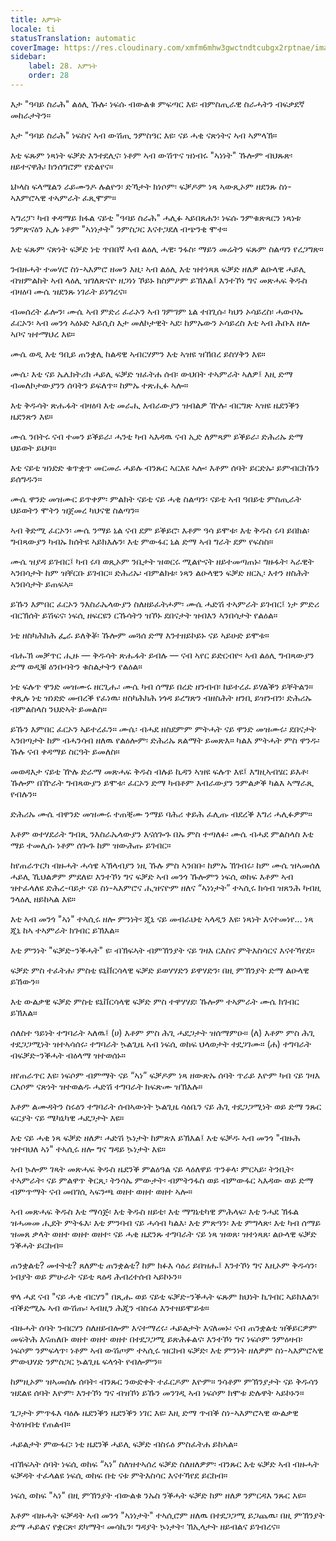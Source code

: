 ```yaml
---
title: እምነት
locale: ti
statusTranslation: automatic
coverImage: https://res.cloudinary.com/xmfm6mhw3gwctndtcubgx2rptnae/image/upload/v1740468922/small_cover_tratado_de_psicologia_revolucionaria_a4c0dca4e0.webp
sidebar:
    label: 28. እምነት
    order: 28
---
```

እታ "ዓባይ ስራሕ" ልዕሊ ኹሉ፡ ነፍሱ ብውልቁ ምፍጣር እዩ፡ ብምስጢራዊ ስራሓትን ብፍቃደኛ መከራታትን።

እታ "ዓባይ ስራሕ" ነፍስና ኣብ ውሽጢ ንምስዓር እዩ፡ ናይ ሓቂ ናጽነትና ኣብ ኣምላኽ።

እቲ ፍጹም ነጻነት ፍቓድ እንተደሊና፡ ነቶም ኣብ ውሽጥና ዝነብሩ "ኣነነት" ኹሎም ብህጹጽ፡ ዘይተናዋሕ፡ ክንሰግሮም የድልየና።

ኒኮላስ ፍላሜልን ራይሙንዶ ሉልዮን፡ ድኻታት ክነሶም፡ ፍቓዶም ነጻ ኣውጺኦም ዘደንጹ ስነ-ኣእምሮኣዊ ተኣምራት ፈጺሞም።

ኣግሪፓ፡ ካብ ቀዳማይ ክፋል ናይቲ "ዓባይ ስራሕ" ሓሊፉ ኣይበጸሐን፡ ነፍሱ ንምቁጽጻርን ነጻነቱ ንምጽናዕን ኢሉ ነቶም "ኣነነታት" ንምስጋር እናተጋደለ ብጭንቂ ሞተ።

እቲ ፍጹም ናጽነት ፍቓድ ነቲ ጥበበኛ ኣብ ልዕሊ ሓዊ፡ ንፋስ፡ ማይን መሬትን ፍጹም ስልጣን የረጋግጽ።

ንብዙሓት ተመሃሮ ስነ-ኣእምሮ ዘመን እዚ፡ ኣብ ልዕሊ እቲ ዝተነጻጸ ፍቓድ ዘለዎ ልዑላዊ ሓይሊ ብዝምልከት ኣብ ላዕሊ ዝገለጽናዮ ዘጋነነ ኾይኑ ክስምዖም ይኽእል፤ እንተኾነ ግና መጽሓፍ ቅዱስ ብዛዕባ ሙሴ ዝደንጹ ነገራት ይነግረና።

ብመሰረት ፊሎን፡ ሙሴ ኣብ ምድሪ ፈራኦን ኣብ ገምገም ኒል ተበጊሱ፡ ካህን ኦሳይረስ፡ ሓውቦኡ ፈርኦን፡ ኣብ መንጎ ኣዕኑድ ኣይሲስ እታ መለኮታዊት ኣደ፡ ከምኡውን ኦሳይረስ እቲ ኣብ ሕቡእ ዘሎ ኣቦና ዝተማህረ እዩ።

ሙሴ ወዲ እቲ ዓቢይ ጠንቋሊ ከልዳዊ ኣብርሃምን እቲ ኣዝዩ ዝኸበረ ይስሃቅን እዩ።

ሙሴ፡ እቲ ናይ ኤሌክትሪክ ሓይሊ ፍቓድ ዝፈትሐ ሰብ፡ ውህበት ተኣምራት ኣለዎ፤ እዚ ድማ ብመለኮታውያንን ሰባትን ይፍለጥ። ከምኡ ተጽሒፉ ኣሎ።

እቲ ቅዱሳት ጽሑፋት ብዛዕባ እቲ መራሒ እብራውያን ዝብልዎ ዅሉ፡ ብርግጽ ኣዝዩ ዜደንቕን ዜደንጽን እዩ።

ሙሴ ንበትሩ ናብ ተመን ይቕይራ፡ ሓንቲ ካብ ኣእዳዉ ናብ ኢድ ለምጻም ይቕይራ፡ ድሕሪኡ ድማ ህይወት ይህባ።

እቲ ናይቲ ዝነድድ ቁጥቋጥ መርመራ ሓይሉ ብንጹር ኣርእዩ ኣሎ፡ እቶም ሰባት ይርድኡ፡ ይምብርከኹን ይሰግዱን።

ሙሴ ዋንድ መዝሙር ይጥቀም፡ ምልክት ናይቲ ናይ ሓቂ ስልጣን፡ ናይቲ ኣብ ዓበይቲ ምስጢራት ህይወትን ሞትን ዝጀመረ ካህናዊ ስልጣን።

ኣብ ቅድሚ ፈርኦን፡ ሙሴ ንማይ ኒል ናብ ደም ይቕይሮ፡ እቶም ዓሳ ይሞቱ፡ እቲ ቅዱስ ሩባ ይበክል፡ ግብጻውያን ካብኡ ክሰትዩ ኣይክእሉን፡ እቲ ምውፋር ኒል ድማ ኣብ ግራት ደም የፍስስ።

ሙሴ ዝያዳ ይገብር፤ ካብ ሩባ ወጺኦም ንቤታት ዝወርሩ ሚልዮናት ዘይተመጣጠኑ፡ ግዙፋት፡ ኣራዊት ኣንበሳታት ከም ዝቐርቡ ይገብር። ድሕሪኡ፡ ብምልክቱ፡ ነጻን ልዑላዊን ፍቓድ ዘርኢ፡ እተን ዘስሕት ኣንበሳታት ይጠፍኣ።

ይኹን እምበር ፈርኦን ንእስራኤላውያን ስለዘይፈትሖም፡ ሙሴ ሓድሽ ተኣምራት ይገብር፤ ነታ ምድሪ ብርኽሰት ይሽፍና፡ ነፍሲ ዘፍርዩን ርኹሳትን ዝኾኑ ደበናታት ዝብእን ኣንበሳታት የልዕል።

ነቲ ዘስካሕክሕ ፌራ ይለቅቖ፡ ኹሎም መጓሰ ድማ እንተዘይኮይኑ ናይ ኣይሁድ ይሞቱ።

ብሑኽ መቓጥር ሒዙ — ቅዱሳት ጽሑፋት ይብሉ — ናብ ኣየር ይድርብዮ፡ ኣብ ልዕሊ ግብጻውያን ድማ ወዲቑ ዕንቡባትን ቁስልታትን የልዕል።

ነቲ ፍሉጥ ዋንድ መዝሙሩ ዘርጊሑ፡ ሙሴ ካብ ሰማይ በረድ ዘንብብ፡ ከይተረፈ ይሃልቕን ይቐትልን። ቀጺሉ ነቲ ዝነድድ መብረቕ የፈነዉ፡ ዘስካሕክሕ ነጎዳ ይረግጽን ብዘስሕት ዘንቢ ይዝንብን፡ ድሕሪኡ ብምልስላስ ንህድኣት ይመልስ።

ይኹን እምበር ፈርኦን ኣይተረፈን። ሙሴ፡ ብሓደ ዘስደምም ምትሓት ናይ ዋንድ መዝሙሩ፡ ደበናታት ኣንበጣታት ከም ብሓንሳብ ዘለዉ የልዕሎም፡ ድሕሪኡ ጸልማት ይመጽእ። ካልእ ምትሓት ምስ ዋንዱ፡ ኹሉ ናብ ቀዳማይ ስርዓት ይመለስ።

መወዳእታ ናይቲ ዅሉ ድራማ መጽሓፍ ቅዱስ ብሉይ ኪዳን ኣዝዩ ፍሉጥ እዩ፤ እግዚኣብሄር ይእቶ፡ ኹሎም በዅራት ግብጻውያን ይሞቱ፡ ፈርኦን ድማ ካብቶም እብራውያን ንምልቃቕ ካልእ ኣማራጺ የብሉን።

ድሕሪኡ ሙሴ ብዋንድ መዝሙሩ ተጠቒሙ ንማይ ባሕሪ ቀይሕ ፈሊጡ ብደረቕ እግሪ ሓሊፉዎም።

እቶም ወተሃደራት ግብጺ ንእስራኤላውያን እናሰጐጉ በኡ ምስ ተጣለፉ፡ ሙሴ ብሓደ ምልስላስ እቲ ማይ ተመሊሱ ነቶም ሰጐጉ ከም ዝውሕጡ ይገብር።

ከየጠራጥርካ ብዙሓት ሓሳዌ ኣኽላብያን ነዚ ኹሉ ምስ ኣንበቡ፡ ከምኡ ኽገብሩ፡ ከም ሙሴ ዝኣመሰለ ሓይሊ ኺህልዎም ምደለዩ፡ እንተኾነ ግና ፍቓድ ኣብ መንጎ ኹሎምን ነፍሲ ወከፍ እቶም ኣብ ዝተፈላለዩ ድሕረ-ባይታ ናይ ስነ-ኣእምሮና ሒዝናዮም ዘለና “ኣነነታት” ተኣሲሩ ክሳብ ዝጸንሕ ካብዚ ንላዕሊ ዘይከኣል እዩ።

እቲ ኣብ መንጎ "ኣነ" ተኣሲሩ ዘሎ ምንነት፡ ጂኒ ናይ መብራህቲ ኣላዲን እዩ፡ ነጻነት እናተመነየ... ነጻ ጂኒ ከኣ ተኣምራት ክገብር ይኽእል።

እቲ ምንነት "ፍቓድ-ንቕሓት" ዩ፡ ብኽፍኣት ብምኽንያት ናይ ገዛእ ርእስና ምትእስሳርና እናተኻየደ።

ፍቓድ ምስ ተፈትሐ፡ ምስቲ ዩኒቨርሳላዊ ፍቓድ ይወሃሃድን ይዋሃድን፡ በዚ ምኽንያት ድማ ልዑላዊ ይኸውን።

እቲ ውልቃዊ ፍቓድ ምስቲ ዩኒቨርሳላዊ ፍቓድ ምስ ተዋሃሃደ፡ ኹሎም ተኣምራት ሙሴ ክገብር ይኽእል።

ሰለስተ ዓይነት ተግባራት ኣለዉ፤ (ሀ) እቶም ምስ ሕጊ ሓደጋታት ዝሰማምዑ። (ለ) እቶም ምስ ሕጊ ተደጋጋሚነት ዝተኣሳሰሩ፡ ተግባራት ኴልጊዜ ኣብ ነፍሲ ወከፍ ህላወታት ተደጋገሙ። (ሐ) ተግባራት ብፍቓድ-ንቕሓት ብዕላማ ዝተወሰኑ።

ዘየጠራጥር እዩ፡ ነፍሶም ብምማት ናይ “ኣነ” ፍቓዶም ነጻ ዘውጽኡ ሰባት ጥራይ እዮም ካብ ናይ ገዛእ ርእሶም ናጽነት ዝተወልዱ ሓድሽ ተግባራት ክፍጽሙ ዝኽእሉ።

እቶም ልሙዳትን ስሩዕን ተግባራት ሰብኣውነት ኴልጊዜ ሳዕቤን ናይ ሕጊ ተደጋጋሚነት ወይ ድማ ንጹር ፍርያት ናይ ሜካኒካዊ ሓደጋታት እዩ።

እቲ ናይ ሓቂ ነጻ ፍቓድ ዘለዎ፡ ሓድሽ ኴነታት ከምጽእ ይኽእል፤ እቲ ፍቓዱ ኣብ መንጎ "ብዙሕ ዝተባህለ ኣነ" ተኣሲሩ ዘሎ ግና ግዳይ ኴነታት እዩ።

ኣብ ኴሎም ገጻት መጽሓፍ ቅዱስ ዜደንቕ ምልዕዓል ናይ ላዕለዋይ ጥንቆላ፡ ምርኣይ፡ ትንቢት፡ ተኣምራት፡ ናይ ምልዋጥ ቅርጺ፡ ትንሳኤ ምውታት፡ ብምትንፋስ ወይ ብምውፋር ኣእዳው ወይ ድማ ብምጥማት ናብ መበገሲ ኣፍንጫ ወዘተ ወዘተ ወዘተ ኣሎ።

ኣብ መጽሓፍ ቅዱስ እቲ ማሳጅ፡ እቲ ቅዱስ ዘይቲ፡ እቲ ማግኔቲካዊ ምሕላፍ፡ እቲ ንሓደ ኽፋል ዝሓመመ ሒደት ምትፋእ፡ እቲ ምንባብ ናይ ሓሳብ ካልእ፡ እቲ ምጽዓን፡ እቲ ምግላጽ፡ እቲ ካብ ሰማይ ዝመጸ ቃላት ወዘተ ወዘተ ወዘተ፡ ናይ ሓቂ ዜደንጹ ተግባራት ናይ ነጻ ዝወጸ፡ ዝተነጻጸ፡ ልዑላዊ ፍቓድ ንቕሓት ይርከብ።

ጠንቋልቲ? መተትቲ? ጸለምቲ ጠንቋልቲ? ከም ክፉእ ሳዕሪ ይበዝሑ፤ እንተኾነ ግና እዚኦም ቅዱሳን፡ ነብያት ወይ ምሁራት ናይቲ ጻዕዳ ሕብረተሰብ ኣይኮኑን።

ዋላ ሓደ ናብ "ናይ ሓቂ ብርሃን" በጺሑ ወይ ናይቲ ፍቓድ-ንቕሓት ፍጹም ክህነት ኪገብር ኣይክእልን፡ ብቕድሚኡ ኣብ ውሽጡ፡ ኣብዚን ሕጂን ብስሩዕ እንተዘይሞይቱ።

ብዙሓት ሰባት ንብርሃን ስለዘይብሎም እናተማረሩ፡ ሓይልታት እናለመኑ፡ ናብ ጠንቋልቲ ዝቕይርዎም መፍትሕ እናጠለቡ ወዘተ ወዘተ ወዘተ በተደጋጋሚ ይጽሕፉልና፡ እንተኾነ ግና ነፍሶም ንምዕዛብ፡ ነፍሶም ንምፍላጥ፡ ነቶም ኣብ ውሽጦም ተኣሲሩ ዝርከብ ፍቓድ፡ እቲ ምንነት ዘለዎም ስነ-ኣእምሮኣዊ ምውህሃድ ንምስጋር ኴልጊዜ ፍላጎት የብሎምን።

ከምዚኦም ዝኣመሰሉ ሰባት፡ ብንጹር ንውድቀት ተፈርዶም እዮም። ንሳቶም ምኽንያታት ናይ ቅዱሳን ዝደልዩ ሰባት እዮም፡ እንተኾነ ግና ብዝኾነ ይኹን መንገዲ ኣብ ነፍሶም ክሞቱ ድሉዋት ኣይኮኑን።

ጌጋታት ምጥፋእ ባዕሉ ዜደንቕን ዜደንቕን ነገር እዩ፡ እዚ ድማ ጥብቕ ስነ-ኣእምሮኣዊ ውልቃዊ ትዕዝብቲ የጠልብ።

ሓይልታት ምውፋር፡ ነቲ ዜደንቕ ሓይሊ ፍቓድ ብስሩዕ ምስፈትሐ ይከኣል።

ብኽፍኣት ሰባት ነፍሲ ወከፍ “ኣነ” ስለዝተኣሰረ ፍቓድ ስለዘለዎም፡ ብንጹር እቲ ፍቓድ ኣብ ብዙሓት ፍቓዳት ተፈላልዩ ነፍሲ ወከፍ በቲ ናቱ ምትእስሳር እናተኻየደ ይርከብ።

ነፍሲ ወከፍ "ኣነ" በዚ ምኽንያት ብውልቁ ንኡስ ንቕሓት ፍቓድ ከም ዘለዎ ንምርዳእ ንጹር እዩ።

እቶም ብዙሓት ፍቓዳት ኣብ መንጎ "ኣነነታት" ተኣሲሮም ዘለዉ በተደጋጋሚ ይጋጨዉ፡ በዚ ምኽንያት ድማ ሓይልና የቋርጽ፡ ደካማት፡ መሳኪን፡ ግዳያት ኴነታት፡ ኽኢላታት ዘይብልና ይገብረና።

